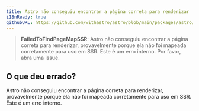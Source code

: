```yaml
---
title: Astro não conseguiu encontrar a página correta para renderizar
i18nReady: true
githubURL: https://github.com/withastro/astro/blob/main/packages/astro/src/core/errors/errors-data.ts
---
```


> **FailedToFindPageMapSSR**: Astro não conseguiu encontrar a página correta para renderizar, provavelmente porque ela não foi mapeada corretamente para uso em SSR. Este é um erro interno. Por favor, abra uma issue.

## O que deu errado?
Astro não conseguiu encontrar a página correta para renderizar, provavelmente porque ela não foi mapeada corretamente para uso em SSR. Este é um erro interno.


